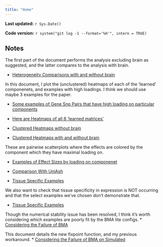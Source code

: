 ```yaml
---
title: "Home"
---
```


**Last updated:** `r Sys.Date()`

**Code version:** `r system("git log -1 --format='%H'", intern = TRUE)`

## Notes
The first part of the document performs the analysis excluding brain as suggested, and the latter compares to the analysis with brain.

*  [Heterogeneity Comparisons with and without brain](ComparingHeterogeneity_withandwithoutBrain.html)

In this document, I plot the (unclustered) heatmaps of each of the 'learned' componenets, and examples with high loadings. I think we should use maybe 3 examples for the paper. 

*  [Some examples of Gene Snp Pairs that have high loading on particular components](ExamplesofUKs.html)
*  [Here are Heatmaps of all 8 'learned matrices'](PatternsofSharing.html)

*  [Clustered Heatmaps without brain](NoBrainPatternsofSharing.html)
*  [Clustered Heatmaps with and without brain](UsingStructureinHeatmaps.html)

These are pairwise scatterplots where the effects are colored by the component which they have maximal loading on. 

*  [Examples of Effect Sizes by loading on componenet](plottingbycomponenetz.html)

*  [Comparison With UniAsh](ComparingwithUnivAsh_beta.pdf)
*  [Tissue Specific Examples](TissueSpecific.html)

We also want to check that tissue specificity in expression is NOT occurring and that the select examples we've chosen don't demonstrate that. 

*  [Tissue Specific Examples](ExprAnalysis.html)

Though the numerical stability issue has been resolved, I think it's worth considering which examples are poorly fit by the BMA lite configs.
*  [Considering the Failure of BMA](ComparingtoanalysiswithBMA.html)

This document details the new fixpoint function, and my previous workaround.
*  [Considering the Failure of BMA on Simulated](/Users/sarahurbut/matrix_ash/Vignettes/BmaFails.html)